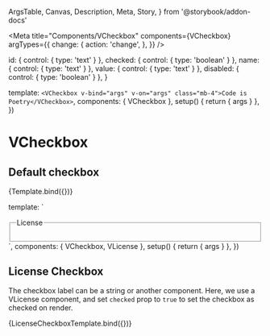   ArgsTable,
  Canvas,
  Description,
  Meta,
  Story,
} from '@storybook/addon-docs'


<Meta
  title="Components/VCheckbox"
  components={VCheckbox}
  argTypes={{
    change: {
      action: 'change',
    },
  }}
/>

  id: { control: { type: 'text' } },
  checked: { control: { type: 'boolean' } },
  name: { control: { type: 'text' } },
  value: { control: { type: 'text' } },
  disabled: { control: { type: 'boolean' } },
}

  template: `<VCheckbox v-bind="args" v-on="args" class="mb-4">Code is Poetry</VCheckbox>`,
  components: { VCheckbox },
  setup() {
    return { args }
  },
})

# VCheckbox

<Description of={VCheckbox} />

## Default checkbox

<Canvas>
  <Story
    name="VCheckbox"
    args={{
      id: 'default',
      name: 'storybook',
      value: 'codeIsPoetry',
    }}
    argTypes={checkboxArgTypes}
  >
    {Template.bind({})}
  </Story>
</Canvas>

<ArgsTable of={VCheckbox} />

  template: `<fieldset>
<legend>License</legend>
<VCheckbox v-bind="args" v-on="args" class="mb-4">
<VLicense license="by-nc" class="me-4"/>
</VCheckbox>
</fieldset>`,
  components: { VCheckbox, VLicense },
  setup() {
    return { args }
  },
})

## License Checkbox

The checkbox label can be a string or another component. Here, we use a VLicense component, and set `checked` prop to `true` to set the checkbox as checked on render.

<Canvas>
  <Story
    name="License Checkbox"
    args={{
      id: 'cc-by',
      name: 'license',
      value: 'cc-by',
      checked: true,
    }}
    argTypes={checkboxArgTypes}
  >
    {LicenseCheckboxTemplate.bind({})}
  </Story>
</Canvas>
